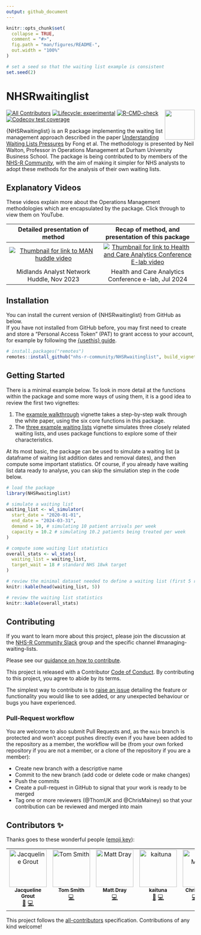 ```yaml
---
output: github_document
---
```


<!-- README.md is generated from README.Rmd. Please edit that file -->

```r
knitr::opts_chunk$set(
  collapse = TRUE,
  comment = "#>",
  fig.path = "man/figures/README-",
  out.width = "100%"
)

# set a seed so that the waiting list example is consistent
set.seed(2)
```

# NHSRwaitinglist

<a alt="NHS-R Community's logo" href='https://nhsrcommunity.com/'><img src='https://nhs-r-community.github.io/assets/logo/nhsr-logo.png' align="right" height="80" /></a>

<!-- badges: start -->
[![All Contributors](https://img.shields.io/badge/all_contributors-7-orange.svg?style=flat-square)](#contributors-)
[![Lifecycle: experimental](https://img.shields.io/badge/lifecycle-experimental-orange.svg)](https://lifecycle.r-lib.org/articles/stages.html#experimental)
[![R-CMD-check](https://github.com/nhs-r-community/NHSRwaitinglist/actions/workflows/R-CMD-check.yaml/badge.svg)](https://github.com/nhs-r-community/NHSRwaitinglist/actions/workflows/R-CMD-check.yaml)
[![Codecov test coverage](https://codecov.io/gh/nhs-r-community/NHSRwaitinglist/branch/main/graph/badge.svg)](https://app.codecov.io/gh/nhs-r-community/NHSRwaitinglist?branch=main)
<!-- badges: end -->

{NHSRwaitinglist} is an R package implementing the waiting list management approach described in the paper [Understanding Waiting Lists Pressures](https://www.medrxiv.org/content/10.1101/2022.08.23.22279117v1) by Fong et al.  The methodology is presented by Neil Walton, Professor in Operations Management at Durham University Business School.  The package is being contributed to by members of the [NHS-R Community](https://nhsrcommunity.com/), with the aim of making it simpler for NHS analysts to adopt these methods for the analysis of their own waiting lists.  

## Explanatory Videos

These videos explain more about the Operations Management methodologies which are encapsulated by the package.  Click through to view them on YouTube.

Detailed presentation of method | Recap of method, and presentation of this package
:---:|:---:
[![Thumbnail for link to MAN huddle video](man/figures/NHSRwaitinglist_MAN_huddle_thumbnail.jpg)](https://www.youtube.com/watch?v=NWthhW5Fgls) | [![Thumbnail for link to Health and Care Analytics Conference E-lab video](man/figures/NHSRwaitinglist_HACA_elab_thumbnail.jpg)](https://www.youtube.com/watch?v=3peqTEl_ZAQ)
Midlands Analyst Network Huddle, Nov 2023 | Health and Care Analytics Conference e-lab, Jul 2024

## Installation 

You can install the current version of {NHSRwaitinglist} from GitHub as below.  
If you have not installed from GitHub before, you may first need to create and store a "Personal Access Token" (PAT) to grant access to your account, for example by following the [{usethis} guide](https://usethis.r-lib.org/articles/git-credentials.html#get-a-personal-access-token-pat).

```r
# install.packages("remotes")
remotes::install_github("nhs-r-community/NHSRwaitinglist", build_vignettes = TRUE)
```

## Getting Started

There is a minimal example below.  To look in more detail at the functions within the package and some more ways of using them, it is a good idea to review the first two vignettes:

1. The [example walkthrough](https://nhs-r-community.github.io/NHSRwaitinglist/articles/example_walkthrough.html) vignette takes a step-by-step walk through the white paper, using the six core functions in this package.  
2. The [three example waiting lists](https://nhs-r-community.github.io/NHSRwaitinglist/articles/three_example_waiting_lists.html) vignette simulates three closely related waiting lists, and uses package functions to explore some of their characteristics.  

At its most basic, the package can be used to simulate a waiting list (a dataframe of waiting list addition dates and removal dates), and then compute some important statistics.  Of course, if you already have waiting list data ready to analyse, you can skip the simulation step in the code below.

```r
# load the package
library(NHSRwaitinglist)

# simulate a waiting list
waiting_list <- wl_simulator(
  start_date = "2020-01-01",
  end_date = "2024-03-31",
  demand = 10, # simulating 10 patient arrivals per week
  capacity = 10.2 # simulating 10.2 patients being treated per week
)

# compute some waiting list statistics
overall_stats <- wl_stats(
  waiting_list = waiting_list,
  target_wait = 18 # standard NHS 18wk target
)

# review the minimal dataset needed to define a waiting list (first 5 rows only)
knitr::kable(head(waiting_list, 5))

# review the waiting list statistics
knitr::kable(overall_stats)
```

## Contributing

If you want to learn more about this project, please join the discussion at the [NHS-R Community Slack](https://nhsrway.nhsrcommunity.com/community-handbook.html#slack) group and the specific channel #managing-waiting-lists.

Please see our 
[guidance on how to contribute](https://tools.nhsrcommunity.com/contribution.html).

This project is released with a Contributor [Code of Conduct](./CODE_OF_CONDUCT.md). 
By contributing to this project, you agree to abide by its terms.

The simplest way to contribute is to [raise an issue](https://github.com/nhs-r-community/NHSRwaitinglist/issues) detailing the feature or functionality you would like to see added, or any unexpected behaviour or bugs you have experienced.

### Pull-Request workflow

You are welcome to also submit Pull Requests and, as the `main` branch is protected and won't accept pushes directly even if you have been added to the repository as a member, the workflow will be (from your own forked repository if you are not a member, or a clone of the repository if you are a member):

* Create new branch with a descriptive name
* Commit to the new branch (add code or delete code or make changes)
* Push the commits 
* Create a pull-request in GitHub to signal that your work is ready to be merged
* Tag one or more reviewers (@ThomUK and @ChrisMainey) so that your contribution can be reviewed and merged into main


## Contributors ✨

Thanks goes to these wonderful people ([emoji key](https://allcontributors.org/docs/en/emoji-key)):

<!-- ALL-CONTRIBUTORS-LIST:START - Do not remove or modify this section -->
<!-- prettier-ignore-start -->
<!-- markdownlint-disable -->
<table>
  <tbody>
    <tr>
      <td align="center" valign="top" width="14.28%"><a href="https://github.com/jacgrout"><img src="https://avatars.githubusercontent.com/u/103451105?v=4?s=100" width="100px;" alt="Jacqueline Grout"/><br /><sub><b>Jacqueline Grout</b></sub></a><br /><a href="#ideas-jacgrout" title="Ideas, Planning, & Feedback">🤔</a> <a href="https://github.com/nhs-r-community/NHSRwaitinglist/commits?author=jacgrout" title="Code">💻</a></td>
      <td align="center" valign="top" width="14.28%"><a href="https://github.com/ThomUK"><img src="https://avatars.githubusercontent.com/u/10871342?v=4?s=100" width="100px;" alt="Tom Smith"/><br /><sub><b>Tom Smith</b></sub></a><br /><a href="https://github.com/nhs-r-community/NHSRwaitinglist/commits?author=ThomUK" title="Code">💻</a></td>
      <td align="center" valign="top" width="14.28%"><a href="http://matt-dray.com"><img src="https://avatars.githubusercontent.com/u/18232097?v=4?s=100" width="100px;" alt="Matt Dray"/><br /><sub><b>Matt Dray</b></sub></a><br /><a href="https://github.com/nhs-r-community/NHSRwaitinglist/commits?author=matt-dray" title="Code">💻</a></td>
      <td align="center" valign="top" width="14.28%"><a href="https://github.com/kaituna"><img src="https://avatars.githubusercontent.com/u/151142766?v=4?s=100" width="100px;" alt="kaituna"/><br /><sub><b>kaituna</b></sub></a><br /><a href="https://github.com/nhs-r-community/NHSRwaitinglist/commits?author=kaituna" title="Documentation">📖</a> <a href="https://github.com/nhs-r-community/NHSRwaitinglist/commits?author=kaituna" title="Code">💻</a></td>
      <td align="center" valign="top" width="14.28%"><a href="https://github.com/chrismainey"><img src="https://avatars.githubusercontent.com/u/39626211?v=4?s=100" width="100px;" alt="Chris Mainey"/><br /><sub><b>Chris Mainey</b></sub></a><br /><a href="https://github.com/nhs-r-community/NHSRwaitinglist/commits?author=chrismainey" title="Code">💻</a> <a href="https://github.com/nhs-r-community/NHSRwaitinglist/commits?author=chrismainey" title="Documentation">📖</a> <a href="https://github.com/nhs-r-community/NHSRwaitinglist/commits?author=chrismainey" title="Tests">⚠️</a></td>
      <td align="center" valign="top" width="14.28%"><a href="https://github.com/PeterSNHS"><img src="https://avatars.githubusercontent.com/u/67410797?v=4?s=100" width="100px;" alt="PeterSNHS"/><br /><sub><b>PeterSNHS</b></sub></a><br /><a href="https://github.com/nhs-r-community/NHSRwaitinglist/commits?author=PeterSNHS" title="Documentation">📖</a></td>
      <td align="center" valign="top" width="14.28%"><a href="https://github.com/neilwalton"><img src="https://avatars.githubusercontent.com/u/53338269?v=4?s=100" width="100px;" alt="neilwalton"/><br /><sub><b>neilwalton</b></sub></a><br /><a href="https://github.com/nhs-r-community/NHSRwaitinglist/commits?author=neilwalton" title="Code">💻</a> <a href="https://github.com/nhs-r-community/NHSRwaitinglist/commits?author=neilwalton" title="Documentation">📖</a></td>
    </tr>
  </tbody>
</table>

<!-- markdownlint-restore -->
<!-- prettier-ignore-end -->

<!-- ALL-CONTRIBUTORS-LIST:END -->

This project follows the [all-contributors](https://github.com/all-contributors/all-contributors) specification. Contributions of any kind welcome!